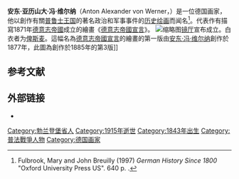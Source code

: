 {{Infobox artist
| name = 安东·冯·维尔纳<br>Anton von Werner
| image = Anton von werner selbstbildnis 1885.jpg
| caption = 1885年創作的自畫像
| birth_date = {{birth date|1843|5|9|df=y}}
| birth_place = [[普魯士王國|普魯士王國]][[勃兰登堡省|勃兰登堡省]][[奥得河畔法兰克福|奥得河畔法兰克福]]
| death_date = {{death date and age|1915|1|4|1843|5|9|df=y}}
| death_place = [[德意志帝國|德意志帝國]][[柏林|柏林]]
| nationality = [[德意志帝國|德意志帝國]]
| bgcolour = #6495ED
| field = [[歷史畫|歷史畫]]
}}'''安东·亚历山大·冯·维尔纳'''（Anton Alexander von Werner，{{bd|1843年|5月9日|1915年|1月4日}}）是一位德国画家，他以創作有關[[普魯士王國|普鲁士王国]]的著名政治和军事事件的[[歷史畫|历史绘画]]而闻名<ref name="Fulbrook">Fulbrook, Mary and John Breuilly (1997) ''German History Since 1800'' "Oxford University Press US". 640 p. {{ISBN|0-340-69200-6}}.</ref>。代表作有描寫1871年[[德意志帝國|德意志帝國]]成立的繪畫《[[德意志帝國宣言|德意志帝國宣言]]》。
[[File:A_v_Werner_-_Kaiserproklamation_am_18_Januar_1871_(3._Fassung_1885).jpg|缩略图]][[镜厅|镜厅]]宣布成立。白衣者为[[奥托·冯·俾斯麦|俾斯麦]]。這幅名為[[德意志帝國宣言|德意志帝國宣言]]的繪畫的第一版由[[安东·冯·维尔纳|安东·冯·维尔纳]]創作於1877年，此圖為創作於1885年的第3版]]

== 参考文献 ==
{{Reflist}}

== 外部链接 ==
{{commons|Anton von Werner}}
* {{Cite AmCyc|wstitle=Werner, Anton von|short=x}}  
{{Authority control}}
[[Category:勃兰登堡省人|Category:勃兰登堡省人]]
[[Category:1915年逝世|Category:1915年逝世]]
[[Category:1843年出生|Category:1843年出生]]
[[Category:普法戰爭人物|Category:普法戰爭人物]]
[[Category:德国画家|Category:德国画家]]